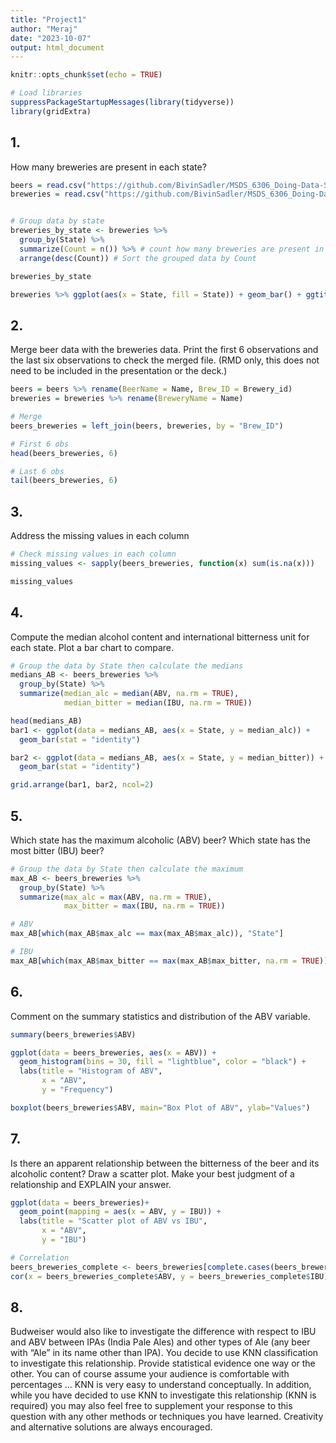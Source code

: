 ---
title: "Project1"
author: "Meraj"
date: "2023-10-07"
output: html_document
---

```{r setup, include=FALSE}
knitr::opts_chunk$set(echo = TRUE)
```


```{r}
# Load libraries
suppressPackageStartupMessages(library(tidyverse))
library(gridExtra)
```


## 1.	

How many breweries are present in each state?

```{r}
beers = read.csv("https://github.com/BivinSadler/MSDS_6306_Doing-Data-Science/raw/Master/Unit%208%20and%209%20Case%20Study%201/Beers.csv", header = TRUE, stringsAsFactors =  TRUE)
breweries = read.csv("https://github.com/BivinSadler/MSDS_6306_Doing-Data-Science/raw/Master/Unit%208%20and%209%20Case%20Study%201/Breweries.csv", header = TRUE, stringsAsFactors = TRUE)


# Group data by state
breweries_by_state <- breweries %>%
  group_by(State) %>%
  summarize(Count = n()) %>% # count how many breweries are present in each state
  arrange(desc(Count)) # Sort the grouped data by Count

breweries_by_state

breweries %>% ggplot(aes(x = State, fill = State)) + geom_bar() + ggtitle("Count of Breweries in Each State") + ylab("Count of Breweries") + ggthemes::theme_economist() + guides(fill = FALSE)

```


## 2.	

Merge beer data with the breweries data. Print the first 6 observations and the last six observations to check the merged file.  (RMD only, this does not need to be included in the presentation or the deck.)

```{r}

beers = beers %>% rename(BeerName = Name, Brew_ID = Brewery_id)
breweries = breweries %>% rename(BreweryName = Name)

# Merge
beers_breweries = left_join(beers, breweries, by = "Brew_ID")

# First 6 obs
head(beers_breweries, 6)

# Last 6 obs
tail(beers_breweries, 6)
```

## 3.	

Address the missing values in each column

```{r}
# Check missing values in each column
missing_values <- sapply(beers_breweries, function(x) sum(is.na(x)))

missing_values
```

## 4.	

Compute the median alcohol content and international bitterness unit for each state. Plot a bar chart to compare. 

```{r warning=FALSE}
# Group the data by State then calculate the medians
medians_AB <- beers_breweries %>%
  group_by(State) %>%
  summarize(median_alc = median(ABV, na.rm = TRUE),
            median_bitter = median(IBU, na.rm = TRUE)) 

head(medians_AB)
bar1 <- ggplot(data = medians_AB, aes(x = State, y = median_alc)) +
  geom_bar(stat = "identity")

bar2 <- ggplot(data = medians_AB, aes(x = State, y = median_bitter)) +
  geom_bar(stat = "identity")

grid.arrange(bar1, bar2, ncol=2)

```

## 5.	

Which state has the maximum alcoholic (ABV) beer? Which state has the most bitter (IBU) beer?

```{r warning=FALSE}
# Group the data by State then calculate the maximum 
max_AB <- beers_breweries %>%
  group_by(State) %>%
  summarize(max_alc = max(ABV, na.rm = TRUE),
            max_bitter = max(IBU, na.rm = TRUE)) 

# ABV
max_AB[which(max_AB$max_alc == max(max_AB$max_alc)), "State"]

# IBU
max_AB[which(max_AB$max_bitter == max(max_AB$max_bitter, na.rm = TRUE)), "State"]
```

## 6.	

Comment on the summary statistics and distribution of the ABV variable.

```{r}
summary(beers_breweries$ABV)

ggplot(data = beers_breweries, aes(x = ABV)) +
  geom_histogram(bins = 30, fill = "lightblue", color = "black") +
  labs(title = "Histogram of ABV",
       x = "ABV",
       y = "Frequency")

boxplot(beers_breweries$ABV, main="Box Plot of ABV", ylab="Values")
```


## 7.	

Is there an apparent relationship between the bitterness of the beer and its alcoholic content? Draw a scatter plot.  Make your best judgment of a relationship and EXPLAIN your answer.

```{r}
ggplot(data = beers_breweries)+
  geom_point(mapping = aes(x = ABV, y = IBU)) +
  labs(title = "Scatter plot of ABV vs IBU",
       x = "ABV",
       y = "IBU")

# Correlation
beers_breweries_complete <- beers_breweries[complete.cases(beers_breweries),]
cor(x = beers_breweries_complete$ABV, y = beers_breweries_complete$IBU)
```

## 8.	

Budweiser would also like to investigate the difference with respect to IBU and ABV between IPAs (India Pale Ales) and other types of Ale (any beer with “Ale” in its name other than IPA).  You decide to use KNN classification to investigate this relationship.  Provide statistical evidence one way or the other. You can of course assume your audience is comfortable with percentages … KNN is very easy to understand conceptually. 
In addition, while you have decided to use KNN to investigate this relationship (KNN is required) you may also feel free to supplement your response to this question with any other methods or techniques you have learned.  Creativity and alternative solutions are always encouraged.  

```{r}

```

